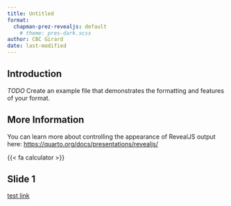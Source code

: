 ```yaml
---
title: Untitled
format:
  chapman-prez-revealjs: default
    # theme: pres-dark.scss
author: CBC Girard
date: last-modified
---
```


## Introduction

*TODO* Create an example file that demonstrates the formatting and features of your format.

## More Information

You can learn more about controlling the appearance of RevealJS output here: <https://quarto.org/docs/presentations/revealjs/>

::: header

{{< fa calculator >}}

:::


## Slide 1
[test link](https://quarto.org/docs/presentations/revealjs/)
